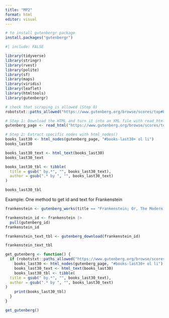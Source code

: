```yaml
---
title: "MP2"
format: html
editor: visual
---
```


```r
# to install gutenbergr package
install.packages("gutenbergr")
```

```r
#| include: FALSE

library(tidyverse)
library(stringr)
library(rvest)
library(polite)
library(sf)
library(maps)
library(viridis)
library(leaflet)
library(htmltools)
library(gutenbergr)
```

```r
# check that scraping is allowed (Step 0)
robotstxt::paths_allowed("https://www.gutenberg.org/browse/scores/top#books-last30")

# Step 1: Download the HTML and turn it into an XML file with read_html()
gutenberg_page <- read_html("https://www.gutenberg.org/browse/scores/top#books-last30")
```

```r
# Step 2: Extract specific nodes with html_nodes()
books_last30 <- html_nodes(gutenberg_page, "#books-last30+ ol li")
books_last30
```

```r
books_last30_text <- html_text(books_last30)
books_last30_text
```

```r
books_last30_tbl <- tibble(
  title = gsub(" by.*", "", books_last30_text),
  author = gsub(".* by ", "", books_last30_text)
)
```

```r
books_last30_tbl
```

Example: One method to get id and text for Frankenstein

```r
frankenstein <- gutenberg_works(title == "Frankenstein; Or, The Modern Prometheus")
```

```r
frankenstein_id <- frankenstein |>
  pull(gutenberg_id)
frankenstein_id
```

```r
frankenstein_text_tbl <- gutenberg_download(frankenstein_id)
```

```r
frankenstein_text_tbl
```

```r
get_gutenberg <- function() {
  if (robotstxt::paths_allowed("https://www.gutenberg.org/browse/scores/top#books-last30") == "TRUE") {
    books_last30 <- html_nodes(gutenberg_page, "#books-last30+ ol li")
    books_last30_text <- html_text(books_last30)
    books_last30_tbl <- tibble(
  title = gsub(" by.*", "", books_last30_text),
  author = gsub(".* by ", "", books_last30_text)
)
    print(books_last30_tbl)
  }
}

get_gutenberg()


```

